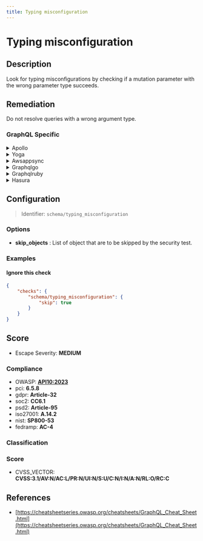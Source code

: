 ```yaml
---
title: Typing misconfiguration
---
```


# Typing misconfiguration

## Description

Look for typing misconfigurations by checking if a mutation parameter with the wrong parameter type succeeds.


## Remediation

Do not resolve queries with a wrong argument type.



### GraphQL Specific

<details>
    <summary>Apollo</summary>

Ensure correct keyboard layout is selected and check for any software updates that may address typing issues. Verify that all keys are functioning properly and clean the keyboard if necessary. If the problem persists, consider resetting keyboard settings to default or replacing the keyboard if it is damaged.

</details>

<details>
    <summary>Yoga</summary>

Ensure correct spelling of 'Yoga' in all digital content and promotional materials to maintain professionalism and avoid confusion.

</details>

<details>
    <summary>Awsappsync</summary>

Ensure that AWS AppSync API keys are rotated regularly to prevent unauthorized access due to potential key leaks or misuse. Implement a key rotation policy and automate the process using AWS Lambda functions to generate new keys and update the relevant applications or services with the new credentials.

</details>

<details>
    <summary>Graphqlgo</summary>

Ensure proper validation and sanitization of user inputs to prevent typing misconfigurations. Utilize strict type checking in your GraphQL schema definitions to enforce the correct data types and adhere to best practices in error handling to provide clear feedback on typing issues.

</details>

<details>
    <summary>Graphqlruby</summary>

Ensure proper validation and sanitization of user inputs to prevent injection attacks. Use GraphQL-Ruby's built-in mechanisms for argument validation, and avoid interpolating variables directly into queries or mutations.

</details>

<details>
    <summary>Hasura</summary>

Ensure that the Hasura GraphQL engine configuration is set correctly, with appropriate environment variables, permissions, and secure endpoints. Review the Hasura documentation for best practices on configuration settings.

</details>

## Configuration

> Identifier: `schema/typing_misconfiguration`

### Options

- **skip_objects** : List of object that are to be skipped by the security test.




### Examples



#### Ignore this check

```json
{
    "checks": {
        "schema/typing_misconfiguration": {
            "skip": true
        }
    }
}
```




## Score

- Escape Severity: **<span className="medium-severity">MEDIUM</span>**

### Compliance

- OWASP: **[API10:2023](https://github.com/OWASP/API-Security/blob/master/editions/2023/en/0xaa-unsafe-consumption-of-apis.md)**
- pci: **6.5.8**
- gdpr: **Article-32**
- soc2: **CC6.1**
- psd2: **Article-95**
- iso27001: **A.14.2**
- nist: **SP800-53**
- fedramp: **AC-4**

### Classification






### Score

- CVSS_VECTOR: **CVSS:3.1/AV:N/AC:L/PR:N/UI:N/S:U/C:N/I:N/A:N/RL:O/RC:C**


## References

- [https://cheatsheetseries.owasp.org/cheatsheets/GraphQL_Cheat_Sheet.html](https://cheatsheetseries.owasp.org/cheatsheets/GraphQL_Cheat_Sheet.html)
  
